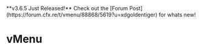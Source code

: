 
<Callout emoji="🎉" type="info">
  **v3.6.5 Just Released!** Check out the [Forum Post](https://forum.cfx.re/t/vmenu/88868/5619?u=xdgoldentiger) for whats new!
</Callout>

# vMenu
